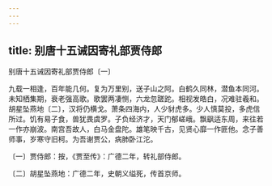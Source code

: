 ```yaml
---
---
---
```

title: 别唐十五诫因寄礼部贾侍郎
---



别唐十五诫因寄礼部贾侍郎〔一〕


九载一相逢，百年能几何。复为万里别，送子山之阿。白鹤久同林，潜鱼本同河。未知栖集期，衰老强高歌。歌罢两凄恻，六龙忽蹉跎。相视发皓白，况难驻羲和。胡星坠燕地〔二〕，汉将仍横戈。萧条四海内，人少豺虎多。少人慎莫投，多虎信所过。饥有易子食，兽犹畏虞罗。子负经济才，天门郁嵯峨。飘飖适东周，来往若一作亦崩波。南宫吾故人，白马金盘陀。雄笔映千古，见贤心靡一作匪他。念子善师事，岁寒守旧柯。为吾谢贾公，病肺卧江沱。

〔一〕贾侍郎：按，《贾至传》：广德二年，转礼部侍郎。

〔二〕胡星坠燕地：广德二年，史朝义缢死，传首京师。